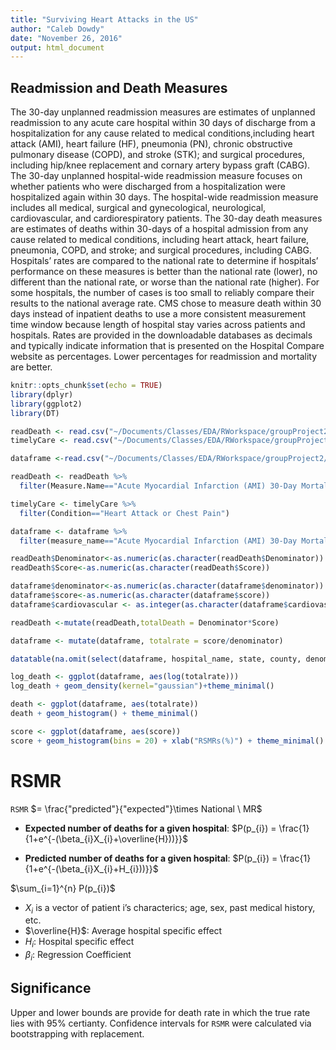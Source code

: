 ```yaml
---
title: "Surviving Heart Attacks in the US"
author: "Caleb Dowdy"
date: "November 26, 2016"
output: html_document
---
```

## Readmission and Death Measures
The 30-day unplanned readmission measures are estimates of unplanned readmission to any acute care
hospital within 30 days of discharge from a hospitalization for any cause related to medical conditions,including heart attack (AMI), heart failure (HF), pneumonia (PN), chronic obstructive pulmonary disease (COPD), and stroke (STK); and surgical procedures, including hip/knee replacement and cornary artery bypass graft (CABG). The 30-day unplanned hospital-wide readmission measure focuses on whether patients who were discharged from a hospitalization were hospitalized again within 30 days. The hospital-wide readmission measure includes all medical, surgical and gynecological, neurological, cardiovascular, and cardiorespiratory patients. The 30-day death measures are estimates of deaths within 30-days of a hospital admission from any cause related to medical conditions, including heart attack, heart failure, pneumonia, COPD, and stroke; and surgical procedures, including CABG. Hospitals’ rates are compared to the national rate to determine if hospitals’ performance on these measures is better than the national rate (lower), no different than the national rate, or worse than the national rate (higher). For some hospitals, the number of cases is too small to reliably compare their results to the national average rate. CMS chose to measure death within 30 days instead of inpatient deaths to use a more consistent measurement time window because length of hospital stay varies across patients and hospitals. Rates are provided in the downloadable databases as decimals and typically indicate information that is presented on the Hospital Compare website as percentages. Lower percentages for readmission and mortality are better.

```r
knitr::opts_chunk$set(echo = TRUE)
library(dplyr)
library(ggplot2)
library(DT)
```

```r
readDeath <- read.csv("~/Documents/Classes/EDA/RWorkspace/groupProject2/Readmissions and Deaths - Hospital.csv", na.strings = "")
timelyCare <- read.csv("~/Documents/Classes/EDA/RWorkspace/groupProject2/Timely and Effective Care - Hospital.csv", na.strings = "") 

dataframe <-read.csv("~/Documents/Classes/EDA/RWorkspace/groupProject2/dataframe.csv", na.strings = "")
```

```r
readDeath <- readDeath %>%
  filter(Measure.Name=="Acute Myocardial Infarction (AMI) 30-Day Mortality Rate")

timelyCare <- timelyCare %>%
  filter(Condition=="Heart Attack or Chest Pain")

dataframe <- dataframe %>%
  filter(measure_name=="Acute Myocardial Infarction (AMI) 30-Day Mortality Rate")
```

```r
readDeath$Denominator<-as.numeric(as.character(readDeath$Denominator))
readDeath$Score<-as.numeric(as.character(readDeath$Score))

dataframe$denominator<-as.numeric(as.character(dataframe$denominator))
dataframe$score<-as.numeric(as.character(dataframe$score))
dataframe$cardiovascular <- as.integer(as.character(dataframe$cardiovascular))
```


```r
readDeath <-mutate(readDeath,totalDeath = Denominator*Score)

dataframe <- mutate(dataframe, totalrate = score/denominator)
```


```r
datatable(na.omit(select(dataframe, hospital_name, state, county, denominator, score, totalrate, cardiovascular)), class='compact')
```

```r
log_death <- ggplot(dataframe, aes(log(totalrate)))
log_death + geom_density(kernel="gaussian")+theme_minimal()

death <- ggplot(dataframe, aes(totalrate))
death + geom_histogram() + theme_minimal()

score <- ggplot(dataframe, aes(score))
score + geom_histogram(bins = 20) + xlab("RSMRs(%)") + theme_minimal()
```


# RSMR 

`RSMR` $= \frac{"predicted"}{"expected"}\times National \ MR$ 

- **Expected number of deaths for a given hospital**:  $P(p_{i}) =  \frac{1}{1+e^{-(\beta_{i}X_{i}+\overline{H}))}}$

- **Predicted number of deaths for a given hospital**: $P(p_{i}) =  \frac{1}{1+e^{-(\beta_{i}X_{i}+H_{i}))}}$

$\sum_{i=1}^{n} P(p_{i})$ 

- $X_{i}$ is a vector of patient i's characterics; age, sex, past medical history, etc.
- $\overline{H}$: Average hospital specific effect
- $H_{i}$: Hospital specific effect
- $\beta_{i}$: Regression Coefficient 


## Significance 
Upper and lower bounds are provide for death rate in which the true rate lies with 95% certianty.  Confidence intervals for `RSMR` were calculated via bootstrapping with replacement. 



